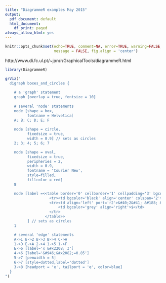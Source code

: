 ```yaml
---
title: "DiagrammeR examples May 2015"
output:
  pdf_document: default
  html_document:
    df_print: paged
always_allow_html: yes
---
```


```r
knitr::opts_chunk$set(echo=TRUE, comment=NA, error=TRUE, warning=FALSE, 
                      message = FALSE, fig.align = 'center')
```

http://www.di.fc.ul.pt/~jpn/r/GraphicalTools/diagrammeR.html

```r
library(DiagrammeR)

```


```r
grViz("
  digraph boxes_and_circles {
  
    # a 'graph' statement
    graph [overlap = true, fontsize = 10]
  
    # several 'node' statements
    node [shape = box,
          fontname = Helvetica]
    A; B; C; D; E; F
  
    node [shape = circle,
          fixedsize = true,
          width = 0.9] // sets as circles
    2; 3; 4; 5; 6; 7

    node [shape = oval,
          fixedsize = true,
          peripheries = 2,
          width = 0.9,
          fontname = 'Courier New',
          style=filled,
          fillcolor = red]
    8

    node [label =<<table border='0' cellborder='1' cellpadding='3' bgcolor='white'>
                    <tr><td bgcolor='black' align='center' colspan='2'><font color='white'>header</font> </td></tr>
                    <tr><td align='left' port='r2'>&#40;2&#41; &#188; &bull;</td>
                        <td bgcolor='grey' align='right'>$</td>
                    </tr>
                  </table>>
          ] // sets as circles
    1

    # several 'edge' statements
    A->1 B->2 B->3 B->4 C->A
    1->D E->A 2->4 1->5 1->F
    E->6 [label='x &#x2208; 3']
    4->6 [label='&#946;&#x2082;=0.85']
    5->7 [penwidth = 5]
    6->7 [style=dotted,label='dotted']
    3->8 [headport = 'e', tailport = 'e', color=blue]
  }
")
```

